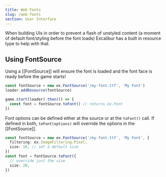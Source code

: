 ```yaml
---
title: Web Fonts
slug: /web-fonts
section: User Interface
---
```


When building UIs in order to prevent a flash of unstyled content (a moment of default font/styling before the font loads) Excalibur has a built in resource type to help with that.

## Using FontSource

Using a [[FontSource]] will ensure the font is loaded and the font face is ready before the game starts!

```typescript
const fontSource = new ex.FontSource('/my-font.ttf', 'My Font')
loader.addResource(fontSource)

game.start(loader).then(() => {
  const font = fontSource.toFont() // returns ex.Font
})
```

Font options can be defined either at the source or at the `toFont()` call. If defined in both, `toFont(options)` will
override the options in the [[FontSource]].

```typescript
const fontSource = new ex.FontSource('/my-font.ttf', 'My Font', { 
  filtering: ex.ImageFiltering.Pixel,
  size: 16, // set a default size
})
const font = fontSource.toFont({
  // override just the size
  size: 20,
})
```